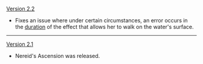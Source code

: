 {{Change History/Header}}
[[Version 2.2]]
*Fixes an issue where under certain circumstances, an error occurs in the [[duration]] of the effect that allows her to walk on the water's surface.
----
[[Version 2.1]]
*Nereid's Ascension was released.